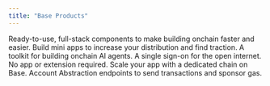 ```yaml
---
title: "Base Products"
---
```


<CardGroup cols={2}>
  <Card title="OnchainKit" icon="square-1" href="https://docs.base.org/onchainkit/getting-started">
    Ready-to-use, full-stack components to make building onchain faster and
    easier.
  </Card>
  <Card title="MiniKit" icon="square-2" href="https://docs.base.org/wallet-app/build-with-minikit/overview">
    Build mini apps to increase your distribution and find traction.
  </Card>
  <Card title="AgentKit" icon="square-3" href="https://docs.cdp.coinbase.com/agent-kit/welcome">
    A toolkit for building onchain AI agents.
  </Card>
  <Card title="Smart Wallet" icon="square-4" href="https://docs.base.org/smart-wallet/quickstart">
    A single sign-on for the open internet. No app or
    extension required.
  </Card>
  <Card title="Appchains" icon="square-5" href="https://docs.cdp.coinbase.com/base-appchains/introduction/welcome">
    Scale your app with a dedicated chain on Base.
  </Card>
  <Card title="Paymaster" icon="square-6" href="https://docs.cdp.coinbase.com/paymaster/introduction/welcome">
    Account Abstraction endpoints to send transactions and sponsor gas.
  </Card>
</CardGroup>


<PolicyBanner />
